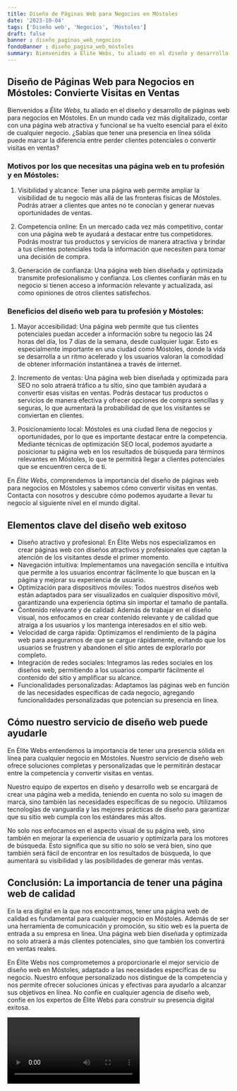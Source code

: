 ```yaml
---
title: Diseño de Páginas Web para Negocios en Móstoles
date: '2023-10-04'
tags: ['Diseño web', 'Negocios', 'Móstoles']
draft: false
banner : diseño_paginas_web_negocios
fondoBanner : diseño_pagina_web_móstoles
summary: Bienvenidos a Élite Webs, tu aliado en el diseño y desarrollo de páginas web para negocios en Móstoles. En un mundo cada vez más digitalizado, contar con una página web atractiva y funcional se ha vuelto esencial para el éxito de cualquier negocio. ¿Sabías que tener una presencia en línea sólida puede marcar la diferencia entre perder clientes potenciales o convertir visitas en ventas?
---
```


## Diseño de Páginas Web para Negocios en Móstoles: Convierte Visitas en Ventas

Bienvenidos a *Élite Webs*, tu aliado en el diseño y desarrollo de páginas web para negocios en Móstoles. En un mundo cada vez más digitalizado, contar con una página web atractiva y funcional se ha vuelto esencial para el éxito de cualquier negocio. ¿Sabías que tener una presencia en línea sólida puede marcar la diferencia entre perder clientes potenciales o convertir visitas en ventas?

### Motivos por los que necesitas una página web en tu profesión y en Móstoles:

1. Visibilidad y alcance: Tener una página web permite ampliar la visibilidad de tu negocio más allá de las fronteras físicas de Móstoles. Podrás atraer a clientes que antes no te conocían y generar nuevas oportunidades de ventas.

2. Competencia online: En un mercado cada vez más competitivo, contar con una página web te ayudará a destacar entre tus competidores. Podrás mostrar tus productos y servicios de manera atractiva y brindar a tus clientes potenciales toda la información que necesiten para tomar una decisión de compra.

3. Generación de confianza: Una página web bien diseñada y optimizada transmite profesionalismo y confianza. Los clientes confiarán más en tu negocio si tienen acceso a información relevante y actualizada, así como opiniones de otros clientes satisfechos.

### Beneficios del diseño web para tu profesión y Móstoles:

1. Mayor accesibilidad: Una página web permite que tus clientes potenciales puedan acceder a información sobre tu negocio las 24 horas del día, los 7 días de la semana, desde cualquier lugar. Esto es especialmente importante en una ciudad como Móstoles, donde la vida se desarrolla a un ritmo acelerado y los usuarios valoran la comodidad de obtener información instantánea a través de internet.

2. Incremento de ventas: Una página web bien diseñada y optimizada para SEO no solo atraerá tráfico a tu sitio, sino que también ayudará a convertir esas visitas en ventas. Podrás destacar tus productos o servicios de manera efectiva y ofrecer opciones de compra sencillas y seguras, lo que aumentará la probabilidad de que los visitantes se conviertan en clientes.

3. Posicionamiento local: Móstoles es una ciudad llena de negocios y oportunidades, por lo que es importante destacar entre la competencia. Mediante técnicas de optimización SEO local, podemos ayudarte a posicionar tu página web en los resultados de búsqueda para términos relevantes en Móstoles, lo que te permitirá llegar a clientes potenciales que se encuentren cerca de ti.

En *Élite Webs*, comprendemos la importancia del diseño de páginas web para negocios en Móstoles y sabemos cómo convertir visitas en ventas. Contacta con nosotros y descubre cómo podemos ayudarte a llevar tu negocio al siguiente nivel en el mundo digital.

<GifSeo />

<Cta />

## Elementos clave del diseño web exitoso

- Diseño atractivo y profesional: En Élite Webs nos especializamos en crear páginas web con diseños atractivos y profesionales que captan la atención de los visitantes desde el primer momento.
- Navegación intuitiva: Implementamos una navegación sencilla e intuitiva que permite a los usuarios encontrar fácilmente lo que buscan en la página y mejorar su experiencia de usuario.
- Optimización para dispositivos móviles: Todos nuestros diseños web están adaptados para ser visualizados en cualquier dispositivo móvil, garantizando una experiencia óptima sin importar el tamaño de pantalla.
- Contenido relevante y de calidad: Además de trabajar en el diseño visual, nos enfocamos en crear contenido relevante y de calidad que atraiga a los usuarios y los mantenga interesados en el sitio web.
- Velocidad de carga rápida: Optimizamos el rendimiento de la página web para asegurarnos de que se cargue rápidamente, evitando que los usuarios se frustren y abandonen el sitio antes de explorarlo por completo.
- Integración de redes sociales: Integramos las redes sociales en los diseños web, permitiendo a los usuarios compartir fácilmente el contenido del sitio y amplificar su alcance.
- Funcionalidades personalizadas: Adaptamos las páginas web en función de las necesidades específicas de cada negocio, agregando funcionalidades personalizadas que potencian su presencia en línea.

## Cómo nuestro servicio de diseño web puede ayudarle

En Élite Webs entendemos la importancia de tener una presencia sólida en línea para cualquier negocio en Móstoles. Nuestro servicio de diseño web ofrece soluciones completas y personalizadas que le permitirán destacar entre la competencia y convertir visitas en ventas.

Nuestro equipo de expertos en diseño y desarrollo web se encargará de crear una página web a medida, teniendo en cuenta no solo su imagen de marca, sino también las necesidades específicas de su negocio. Utilizamos tecnologías de vanguardia y las mejores prácticas de diseño para garantizar que su sitio web cumpla con los estándares más altos.

No solo nos enfocamos en el aspecto visual de su página web, sino también en mejorar la experiencia de usuario y optimizarla para los motores de búsqueda. Esto significa que su sitio no solo se verá bien, sino que también será fácil de encontrar en los resultados de búsqueda, lo que aumentará su visibilidad y las posibilidades de generar más ventas.

## Conclusión: La importancia de tener una página web de calidad

En la era digital en la que nos encontramos, tener una página web de calidad es fundamental para cualquier negocio en Móstoles. Además de ser una herramienta de comunicación y promoción, su sitio web es la puerta de entrada a su empresa en línea. Una página web bien diseñada y optimizada no solo atraerá a más clientes potenciales, sino que también los convertirá en ventas reales.

En Élite Webs nos comprometemos a proporcionarle el mejor servicio de diseño web en Móstoles, adaptado a las necesidades específicas de su negocio. Nuestro enfoque personalizado nos distingue de la competencia y nos permite ofrecer soluciones únicas y efectivas para ayudarlo a alcanzar sus objetivos en línea. No confíe en cualquier agencia de diseño web, confíe en los expertos de Élite Webs para construir su presencia digital exitosa.

<Video />

<CtaBot job='Negocios' city='Móstoles'/>

<Gmaps query='Móstoles+españa+maps' />
